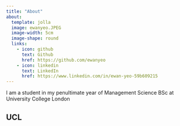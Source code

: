 ```yaml
---
title: "About"
about: 
  template: jolla
  image: ewanyeo.JPEG
  image-width: 5cm
  image-shape: round
  links: 
    - icon: github
      text: Github
      href: https://github.com/ewanyeo
    - icon: linkedin
      text: LinkedIn
      href: https://www.linkedin.com/in/ewan-yeo-59b609215
---
```


I am a student in my penultimate year of Management Science BSc at University College London

UCL
---
